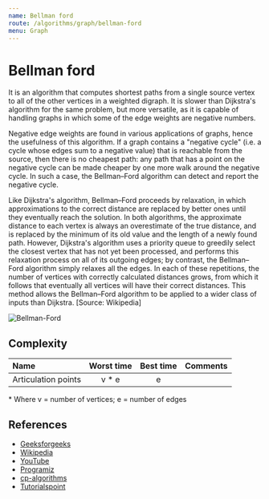 ```yaml
---
name: Bellman ford
route: /algorithms/graph/bellman-ford
menu: Graph
---
```


# Bellman ford

It is an algorithm that computes shortest paths from a single source vertex to
all of the other vertices in a weighted digraph. It is slower than Dijkstra's
algorithm for the same problem, but more versatile, as it is capable of handling
graphs in which some of the edge weights are negative numbers.

Negative edge weights are found in various applications of graphs, hence the
usefulness of this algorithm. If a graph contains a "negative cycle" (i.e. a
cycle whose edges sum to a negative value) that is reachable from the source,
then there is no cheapest path: any path that has a point on the negative cycle
can be made cheaper by one more walk around the negative cycle. In such a case,
the Bellman–Ford algorithm can detect and report the negative cycle.

Like Dijkstra's algorithm, Bellman–Ford proceeds by relaxation, in which
approximations to the correct distance are replaced by better ones until they
eventually reach the solution. In both algorithms, the approximate distance to
each vertex is always an overestimate of the true distance, and is replaced by
the minimum of its old value and the length of a newly found path. However,
Dijkstra's algorithm uses a priority queue to greedily select the closest vertex
that has not yet been processed, and performs this relaxation process on all of
its outgoing edges; by contrast, the Bellman–Ford algorithm simply relaxes all
the edges. In each of these repetitions, the number of vertices with correctly
calculated distances grows, from which it follows that eventually all vertices
will have their correct distances. This method allows the Bellman–Ford algorithm
to be applied to a wider class of inputs than Dijkstra. [Source: Wikipedia]

![Bellman-Ford](https://upload.wikimedia.org/wikipedia/commons/2/2e/Shortest_path_Dijkstra_vs_BellmanFord.gif)

## Complexity

| Name                | Worst time | Best time | Comments |
| :------------------ | :--------: | :-------: | :------- |
| Articulation points |   v \* e   |     e     |          |

\* Where v = number of vertices; e = number of edges

## References

- [Geeksforgeeks](https://www.geeksforgeeks.org/bellman-ford-algorithm-dp-23/)
- [Wikipedia](https://en.wikipedia.org/wiki/Bellman%E2%80%93Ford_algorithm)
- [YouTube](https://www.youtube.com/watch?v=FtN3BYH2Zes&ab_channel=AbdulBari)
- [Programiz](https://www.programiz.com/dsa/bellman-ford-algorithm)
- [cp-algorithms](https://cp-algorithms.com/graph/bellman_ford.html)
- [Tutorialspoint](https://www.tutorialspoint.com/Bellman-Ford-Algorithm-for-Shortest-Paths)
